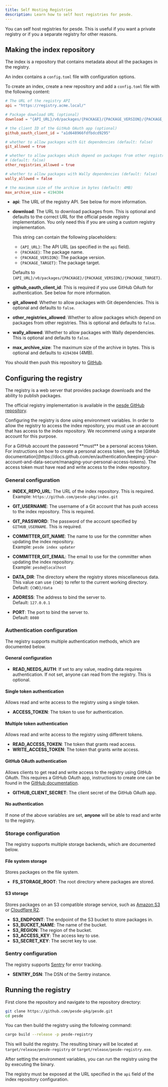 ```yaml
---
title: Self Hosting Registries
description: Learn how to self host registries for pesde.
---
```



You can self host registries for pesde. This is useful if you want a private
registry or if you a separate registry for other reasons.

## Making the index repository

The index is a repository that contains metadata about all the packages in the
registry.

An index contains a `config.toml` file with configuration options.

To create an index, create a new repository and add a `config.toml` file with
the following content:

```toml title="config.toml"
# The URL of the registry API
api = "https://registry.acme.local/"

# Package download URL (optional)
download = "{API_URL}/v0/packages/{PACKAGE}/{PACKAGE_VERSION}/{PACKAGE_TARGET}"

# the client ID of the GitHub OAuth app (optional)
github_oauth_client_id = "a1d648966fdfbdcd9295"

# whether to allow packages with Git dependencies (default: false)
git_allowed = true

# whether to allow packages which depend on packages from other registries
# (default: false)
other_registries_allowed = true

# whether to allow packages with Wally dependencies (default: false)
wally_allowed = false

# the maximum size of the archive in bytes (default: 4MB)
max_archive_size = 4194304
```

- **api**: The URL of the registry API. See below for more information.

- **download**: The URL to download packages from. This is optional and
  defaults to the correct URL for the official pesde registry implementation.
  You only need this if you are using a custom registry implementation.

  This string can contain the following placeholders:

  - `{API_URL}`: The API URL (as specified in the `api` field).
  - `{PACKAGE}`: The package name.
  - `{PACKAGE_VERSION}`: The package version.
  - `{PACKAGE_TARGET}`: The package target.

  Defaults to `{API_URL}/v0/packages/{PACKAGE}/{PACKAGE_VERSION}/{PACKAGE_TARGET}`.

- **github_oauth_client_id**: This is required if you use GitHub OAuth for
  authentication. See below for more information.

- **git_allowed**: Whether to allow packages with Git dependencies. This is
  optional and defaults to `false`.

- **other_registries_allowed**: Whether to allow packages which depend on
  packages from other registries. This is optional and defaults to `false`.

- **wally_allowed**: Whether to allow packages with Wally dependencies. This is
  optional and defaults to `false`.

- **max_archive_size**: The maximum size of the archive in bytes. This is
  optional and defaults to `4194304` (4MB).

You should then push this repository to [GitHub](https://github.com/).

## Configuring the registry

The registry is a web server that provides package downloads and the ability to
publish packages.

The official registry implementation is available in the
[pesde GitHub repository](https://github.com/pesde-pkg/pesde/tree/0.5/registry).

Configuring the registry is done using environment variables. In order to allow
the registry to access the index repository, you must use an account that
has access to the index repository. We recommend using a separate account
for this purpose.

<Aside>
	For a GitHub account the password **must** be a personal access token. For
	instructions on how to create a personal access token, see the [GitHub
	documentation](https://docs.github.com/en/authentication/keeping-your-account-and-data-secure/managing-your-personal-access-tokens).
	The access token must have read and write access to the index repository.
</Aside>

### General configuration

- **INDEX_REPO_URL**: The URL of the index repository. This is required.\
  Example: `https://github.com/pesde-pkg/index.git`

- **GIT_USERNAME**: The username of a Git account that has push access to the
  index repository. This is required.

- **GIT_PASSWORD**: The password of the account specified by
  `GITHUB_USERNAME`. This is required.

- **COMMITTER_GIT_NAME**: The name to use for the committer when updating the
  index repository.\
  Example: `pesde index updater`

- **COMMITTER_GIT_EMAIL**: The email to use for the committer when updating the
  index repository.\
  Example: `pesde@localhost`

- **DATA_DIR**: The directory where the registry stores miscellaneous data.
  This value can use `{CWD}` to refer to the current working directory.\
  Default: `{CWD}/data`

- **ADDRESS**: The address to bind the server to.\
  Default: `127.0.0.1`

- **PORT**: The port to bind the server to.\
  Default: `8080`

### Authentication configuration

The registry supports multiple authentication methods, which are documented
below.

#### General configuration

- **READ_NEEDS_AUTH**: If set to any value, reading data requires
  authentication. If not set, anyone can read from the registry.
  This is optional.

#### Single token authentication

Allows read and write access to the registry using a single token.

- **ACCESS_TOKEN**: The token to use for authentication.

#### Multiple token authentication

Allows read and write access to the registry using different tokens.

- **READ_ACCESS_TOKEN**: The token that grants read access.
- **WRITE_ACCESS_TOKEN**: The token that grants write access.

#### GitHub OAuth authentication

Allows clients to get read and write access to the registry using GitHub OAuth.
This requires a GitHub OAuth app, instructions to create one can be found
in the [GitHub documentation](https://docs.github.com/en/apps/oauth-apps/building-oauth-apps/creating-an-oauth-app).

- **GITHUB_CLIENT_SECRET**: The client secret of the GitHub OAuth app.

#### No authentication

If none of the above variables are set, **anyone** will be able to read and
write to the registry.

### Storage configuration

The registry supports multiple storage backends, which are documented below.

#### File system storage

Stores packages on the file system.

- **FS_STORAGE_ROOT**: The root directory where packages are stored.

#### S3 storage

Stores packages on an S3 compatible storage service, such as
[Amazon S3](https://aws.amazon.com/s3/) or
[Cloudflare R2](https://www.cloudflare.com/r2/).

- **S3_ENDPOINT**: The endpoint of the S3 bucket to store packages in.
- **S3_BUCKET_NAME**: The name of the bucket.
- **S3_REGION**: The region of the bucket.
- **S3_ACCESS_KEY**: The access key to use.
- **S3_SECRET_KEY**: The secret key to use.

### Sentry configuration

The registry supports [Sentry](https://sentry.io/) for error tracking.

- **SENTRY_DSN**: The DSN of the Sentry instance.

## Running the registry

First clone the repository and navigate to the repository directory:

```sh
git clone https://github.com/pesde-pkg/pesde.git
cd pesde
```

You can then build the registry using the following command:

```sh
cargo build --release -p pesde-registry
```

This will build the registry. The resulting binary will be located at
`target/release/pesde-registry` or `target/release/pesde-registry.exe`.

After setting the environment variables, you can run the registry using the
by executing the binary.

The registry must be exposed at the URL specified in the `api` field of the
index repository configuration.
